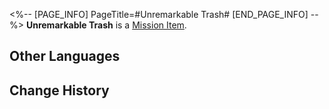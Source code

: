 <%-- [PAGE_INFO]
PageTitle=#Unremarkable Trash#
[END_PAGE_INFO] --%>
{{Item Infobox
|id          = 140381
|image       = Item Unremarkable Trash.png
|type        = Mission Item
|invCategory = Missions
|rarity      = 3
|effect      = 
|description = A trash bag filled with celestial jade tiles. Celestial jade tiles possess differing levels of rarity, and the sorting can be seen from the colors of the trash bags.
}}
{{Description|''"Enjoy responsibly, spend wisely."''}}
'''Unremarkable Trash''' is a [[Mission Item]].

==Other Languages==
{{Other Languages
|en   = Unremarkable Trash
|zhs  = 平平无奇的垃圾
|zht  = 平平無奇的垃圾
|ja   = 何の変哲もないゴミ
|ko   = 평범하기 그지없는 쓰레기
|es   = Basura ordinaria
|fr   = Poubelle sans particularité
|ru   = Невзрачный мусор
|th   = ขยะที่ไม่สะดุดตา
|vi   = Rác Thông Thường
|de   = Unbedeutender Müll
|id   = Sampah yang Biasa Saja
|pt   = Lixo Trivial
}}

==Change History==
{{Change History|1.5}}